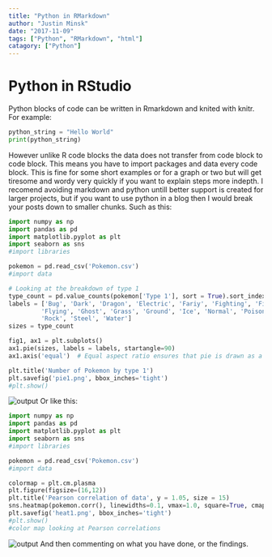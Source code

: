 ```yaml
---
title: "Python in RMarkdown"
author: "Justin Minsk"
date: "2017-11-09"
tags: ["Python", "RMarkdown", "html"]
catagory: ["Python"]
---
```

# Python in RStudio

Python blocks of code can be written in Rmarkdown and knited with knitr. For example:

```python
python_string = "Hello World"
print(python_string)
```

However unlike R code blocks the data does not transfer from code block to code block. This means you have to import packages and data every code block. This is fine for some short examples or for a graph or two but will get tiresome and wordy very quickly if you want to explain steps more indepth. I recomend avoiding markdown and python untill better support is created for larger projects, but if you want to use python in a blog then I would break your posts down to smaller chunks. Such as this:

```python
import numpy as np
import pandas as pd
import matplotlib.pyplot as plt
import seaborn as sns
#import libraries

pokemon = pd.read_csv('Pokemon.csv')
#import data

# Looking at the breakdown of type 1
type_count = pd.value_counts(pokemon['Type 1'], sort = True).sort_index()
labels = ['Bug', 'Dark', 'Dragon', 'Electric', 'Fariy', 'Fighting', 'Fire',
         'Flying', 'Ghost', 'Grass', 'Ground', 'Ice', 'Normal', 'Poison', 'Psychic',
         'Rock', 'Steel', 'Water']
sizes = type_count

fig1, ax1 = plt.subplots()
ax1.pie(sizes, labels = labels, startangle=90)
ax1.axis('equal')  # Equal aspect ratio ensures that pie is drawn as a circle.

plt.title('Number of Pokemon by type 1')
plt.savefig('pie1.png', bbox_inches='tight')
#plt.show()

```

![output](pie1.png)
Or like this:

```python
import numpy as np
import pandas as pd
import matplotlib.pyplot as plt
import seaborn as sns
#import libraries

pokemon = pd.read_csv('Pokemon.csv')
#import data

colormap = plt.cm.plasma
plt.figure(figsize=(16,12))
plt.title('Pearson correlation of data', y = 1.05, size = 15)
sns.heatmap(pokemon.corr(), linewidths=0.1, vmax=1.0, square=True, cmap=colormap, linecolor='black', annot=True)
plt.savefig('heat1.png', bbox_inches='tight')
#plt.show()
#color map looking at Pearson correlations
```


![output](heat1.png)
And then commenting on what you have done, or the findings.